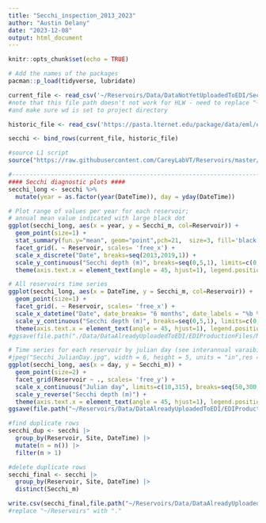 ```yaml
---
title: "Secchi_inspection_2013_2023"
author: "Austin Delany"
date: "2023-12-08"
output: html_document
---
```

```r

knitr::opts_chunk$set(echo = TRUE)

# Add the names of the packages 
pacman::p_load(tidyverse, lubridate)
```


```r
current_file <- read_csv('~/Reservoirs/Data/DataNotYetUploadedToEDI/Secchi/secchi_L1.csv', col_types = cols())
#note that this file path doesn't not work for HLW - need to replace "~/Reservoirs" with "."
#and make sure wd is set to project directory

historic_file <- read_csv('https://pasta.lternet.edu/package/data/eml/edi/198/11/81f396b3e910d3359907b7264e689052', col_types = cols())

secchi <- bind_rows(current_file, historic_file)
```

```r
#source L1 script
source("https://raw.githubusercontent.com/CareyLabVT/Reservoirs/master/Scripts/L1_generation_scripts/secchi_qaqc.R")

```


```r
#------------------------------------------------------------------------------#
#### Secchi diagnostic plots #### 
secchi_long <- secchi %>%
  mutate(year = as.factor(year(DateTime)), day = yday(DateTime))
```


```r
# Plot range of values per year for each reservoir; 
# annual mean value indicated with large black dot
ggplot(secchi_long, aes(x = year, y = Secchi_m, col=Reservoir)) +
  geom_point(size=1) +
  stat_summary(fun.y="mean", geom="point",pch=21,  size=3, fill='black') +
  facet_grid(. ~ Reservoir, scales= 'free_x') +
  scale_x_discrete("Date", breaks=seq(2013,2019,1)) +
  scale_y_continuous("Secchi depth (m)", breaks=seq(0,5,1), limits=c(0,5.1)) +
  theme(axis.text.x = element_text(angle = 45, hjust=1), legend.position='none')
```

```r
# All reservoirs time series 
ggplot(secchi_long, aes(x = DateTime, y = Secchi_m, col=Reservoir)) +
  geom_point(size=1) +
  facet_grid(. ~ Reservoir, scales= 'free_x') +
  scale_x_datetime("Date", date_breaks= "6 months", date_labels = "%b %Y") +
  scale_y_continuous("Secchi depth (m)", breaks=seq(0,5,1), limits=c(0,5.1)) +
  theme(axis.text.x = element_text(angle = 45, hjust=1), legend.position='none')
#ggsave(file.path("./Data/DataAlreadyUploadedToEDI/EDIProductionFiles/MakeEMLYSI_PAR_secchi/2022/Figures/Secchi_months.jpg"),width=3.5, height=4)
```

```r
# Time series for each reservoir by julian day (see interannual varaibility)
#jpeg("Secchi_JulianDay.jpg", width = 6, height = 5, units = "in",res = 300)
ggplot(secchi_long, aes(x = day, y = Secchi_m)) +
  geom_point(size=2) + 
  facet_grid(Reservoir ~ ., scales= 'free_y') +
  scale_x_continuous("Julian day", limits=c(10,315), breaks=seq(50,300,50))+
  scale_y_reverse("Secchi depth (m)") +
  theme(axis.text.x = element_text(angle = 45, hjust=1), legend.position='bottom')
ggsave(file.path("~/Reservoirs/Data/DataAlreadyUploadedToEDI/EDIProductionFiles/MakeEMLYSI_PAR_secchi/2022/Figures/Secchi_JulianDay.jpg"),width=3.5, height=4)
```


<!-- secchi_old <- read_csv(file.path("./Data/DataAlreadyUploadedToEDI/EDIProductionFiles/MakeEMLYSI_PAR_secchi/2021/Secchi_depth_2013-2021.csv")) -->
<!-- secchi_new <- read_csv(file.path("./Data/DataAlreadyUploadedToEDI/EDIProductionFiles/MakeEMLYSI_PAR_secchi/2022/Data/2022_secchi_depth_final.csv")) -->


<!-- #merge last year's EDI secchi data with new data from this year -->
<!-- secchi <- rbind(secchi_old,secchi_new) -->

<!-- # Arrange order of columns for final data table -->
<!-- secchi <- secchi %>% select(Reservoir, Site, DateTime, Secchi_m, Flag_DateTime, Flag_Secchi) %>% -->
<!--   arrange(Reservoir, DateTime)  -->

<!-- #add units to flag column for final df -->
<!-- names(secchi)[6] <- "Flag_Secchi_m"  -->

```r
#find duplicate rows
secchi_dup <- secchi |> 
  group_by(Reservoir, Site, DateTime) |> 
  mutate(n = n()) |> 
  filter(n > 1)

#delete duplicate rows
secchi_final <- secchi |> 
  group_by(Reservoir, Site, DateTime) |> 
  distinct(Secchi_m)

```


```r
write.csv(secchi_final,file.path("~/Reservoirs/Data/DataAlreadyUploadedToEDI/EDIProductionFiles/MakeEMLYSI_PAR_secchi/2023/Data/Secchi_depth_2013-2023.csv"), row.names=FALSE)
#replace "~/Reservoirs" with "."
```

<!-- #### secchi diagnostic plots #### -->
<!-- secchi_long <- secchi %>%  -->
<!--   gather(metric, value, Secchi_m) %>%  -->
<!--   mutate(month = strftime(DateTime, "%b")) %>% -->
<!--   mutate(DateTime = as.Date(DateTime)) -->

<!-- ggplot(secchi_long, aes(x=DateTime, y=value )) + -->
<!--   facet_wrap(~Reservoir) + geom_point(cex=2) + theme_bw() -->
